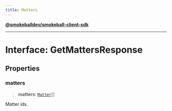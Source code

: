 ```yaml
---
title: Matters
---
```

[**@smokeballdev/smokeball-client-sdk**](../../../../README.md)

***

# Interface: GetMattersResponse

## Properties

### matters

> **matters**: [`Matter`](Matter.md)[]

Matter ids.
